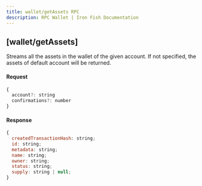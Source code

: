 ```yaml
---
title: wallet/getAssets RPC
description: RPC Wallet | Iron Fish Documentation
---
```


## [wallet/getAssets]

Streams all the assets in the wallet of the given account. If not specified, the assets of default account will be returned.

#### Request

```js
{
  account?: string
  confirmations?: number
}
```

#### Response

```js
{
  createdTransactionHash: string;
  id: string;
  metadata: string;
  name: string;
  owner: string;
  status: string;
  supply: string | null;
}
```
